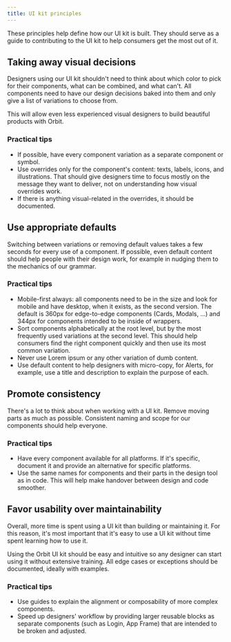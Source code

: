 ```yaml
---
title: UI kit principles
---
```


These principles help define how our UI kit is built.
They should serve as a guide to contributing to the UI kit to help consumers get the most out of it.

## Taking away visual decisions

Designers using our UI kit shouldn't need to think about which color to pick for their components,
what can be combined, and what can't.
All components need to have our design decisions baked into them
and only give a list of variations to choose from.

This will allow even less experienced visual designers to build beautiful products with Orbit.

### Practical tips

- If possible, have every component variation as a separate component or symbol.
- Use overrides only for the component's content: texts, labels, icons, and illustrations.
  That should give designers time to focus mostly on the message they want to deliver,
  not on understanding how visual overrides work.
- If there is anything visual-related in the overrides, it should be documented.

## Use appropriate defaults

Switching between variations or removing default values takes a few seconds for every use of a component.
If possible, even default content should help people with their design work,
for example in nudging them to the mechanics of our grammar.

### Practical tips

- Mobile-first always:
  all components need to be in the size and look for mobile and have desktop,
  when it exists, as the second version.
  The default is 360px for edge-to-edge components (Cards, Modals, ...)
  and 344px for components intended to be inside of wrappers.
- Sort components alphabetically at the root level,
  but by the most frequently used variations at the second level.
  This should help consumers find the right component quickly and then use its most common variation.
- Never use Lorem ipsum or any other variation of dumb content.
- Use default content to help designers with micro-copy,
  for Alerts, for example, use a title and description to explain the purpose of each.

## Promote consistency

There's a lot to think about when working with a UI kit.
Remove moving parts as much as possible.
Consistent naming and scope for our components should help everyone.

### Practical tips

- Have every component available for all platforms.
  If it's specific, document it and provide an alternative for specific platforms.
- Use the same names for components and their parts in the design tool as in code.
  This will help make handover between design and code smoother.

## Favor usability over maintainability

Overall, more time is spent using a UI kit than building or maintaining it.
For this reason, it's most important that it's easy to use a UI kit
without time spent learning how to use it.

Using the Orbit UI kit should be easy and intuitive
so any designer can start using it without extensive training.
All edge cases or exceptions should be documented, ideally with examples.

### Practical tips

- Use guides to explain the alignment or composability of more complex components.
- Speed up designers' workflow by providing larger reusable blocks as separate components
  (such as Login, App Frame) that are intended to be broken and adjusted.
